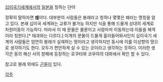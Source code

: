 [[십이국기]]세계에서의 [[일본]]을 칭하는 단어

정확히 말하자면 '''[[왜]]'''이다. 대부분의 사람들은 봉래라고 칭하나 몇몇은 왜라는 명칭을 알고 있다. 본래 십이국 세계와는 교류가 불가능 하지만 식을 통해 드물게 상대의 세계로 차원이동이 가능하다. 따라서 이 때 문물은 물론이고 사람마저 이동하는데 이들을 해객이라 칭한다.[* 태과와는 다르다.]
이계의 문물이 드물게 흘러들어와서인지 십이국기 세계의 사람들은 엄연히 봉래가 실재하는 땅이라고 생각하지만 동시에 이를 이상향의 땅으로 생각하기도 한다. 모두가 편안하게 살 수 있는 곳이라고 생각하는 듯하다. 이러한 생각은 동의 해신 서의 창해에 등장하는 로쿠타와 코우야의 대화에서 확인 할 수 있다.

참고로 봉래 외에도 [[곤륜]]이 있다.

[[각주]]
